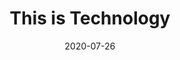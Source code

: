 ---
title: This is Technology
slug: technology
date: 2020-07-26
featureImage: tech.jpg
excerpt: This is the first tech blog
---